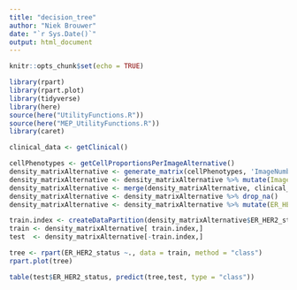 ```yaml
---
title: "decision_tree"
author: "Niek Brouwer"
date: "`r Sys.Date()`"
output: html_document
---
```


```r
knitr::opts_chunk$set(echo = TRUE)
```

```r
library(rpart)
library(rpart.plot)
library(tidyverse)
library(here)
source(here("UtilityFunctions.R"))
source(here("MEP_UtilityFunctions.R"))
library(caret)

clinical_data <- getClinical()
```

```r
cellPhenotypes <- getCellProportionsPerImageAlternative()
density_matrixAlternative <- generate_matrix(cellPhenotypes, 'ImageNumber') %>% rename_with(~str_remove(., '_CPh'))
density_matrixAlternative <- density_matrixAlternative %>% mutate(ImageNumber = row.names(density_matrixAlternative))
density_matrixAlternative <- merge(density_matrixAlternative, clinical_data %>% select(c(ImageNumber, ER_HER2_status)), by='ImageNumber', all.x=T)
density_matrixAlternative <- density_matrixAlternative %>% drop_na()
density_matrixAlternative <- density_matrixAlternative %>% mutate(ER_HER2_status = factor(ER_HER2_status, levels = c("ER+HER2-", "ER-HER2-", "ER+HER2+", "ER-HER2+"))) 
```

```r
train.index <- createDataPartition(density_matrixAlternative$ER_HER2_status, p = .7, list = FALSE)
train <- density_matrixAlternative[ train.index,]
test  <- density_matrixAlternative[-train.index,]

tree <- rpart(ER_HER2_status ~., data = train, method = "class")
rpart.plot(tree)
```
```r
table(test$ER_HER2_status, predict(tree,test, type = "class"))
```

